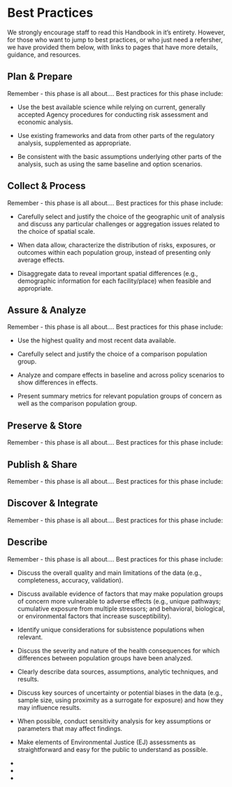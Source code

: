 # Best Practices

We strongly encourage staff to read this Handbook in it's entirety. However, for those who want to jump to best practices, or who just need a refersher, we have provided them below, with links to pages that have more details, guidance, and resources.

## Plan & Prepare

Remember - this phase is all about.... Best practices for this phase include:

-   Use the best available science while relying on current, generally accepted Agency procedures for conducting risk assessment and economic analysis.  

-   Use existing frameworks and data from other parts of the regulatory analysis, supplemented as appropriate.  

-   Be consistent with the basic assumptions underlying other parts of the analysis, such as using the same baseline and option scenarios.

## Collect & Process

Remember - this phase is all about.... Best practices for this phase include:

-   Carefully select and justify the choice of the geographic unit of analysis and discuss any particular challenges or aggregation issues related to the choice of spatial scale.

-   When data allow, characterize the distribution of risks, exposures, or outcomes within each population group, instead of presenting only average effects. 

-   Disaggregate data to reveal important spatial differences (e.g., demographic information for each facility/place) when feasible and appropriate.  

## Assure & Analyze

Remember - this phase is all about.... Best practices for this phase include:

-   Use the highest quality and most recent data available.

-   Carefully select and justify the choice of a comparison population group.

-   Analyze and compare effects in baseline and across policy scenarios to show differences in effects.

-   Present summary metrics for relevant population groups of concern as well as the comparison population group. 

## Preserve & Store

Remember - this phase is all about.... Best practices for this phase include:

## Publish & Share

Remember - this phase is all about.... Best practices for this phase include:

## Discover & Integrate

Remember - this phase is all about.... Best practices for this phase include:

## Describe

Remember - this phase is all about.... Best practices for this phase include:

-   Discuss the overall quality and main limitations of the data (e.g., completeness, accuracy, validation). 

-   Discuss available evidence of factors that may make population groups of concern more vulnerable to adverse effects (e.g., unique pathways; cumulative exposure from multiple stressors; and behavioral, biological, or environmental factors that increase susceptibility). 

-   Identify unique considerations for subsistence populations when relevant.

-   Discuss the severity and nature of the health consequences for which differences between population groups have been analyzed. 

-   Clearly describe data sources, assumptions, analytic techniques, and results. 

-   Discuss key sources of uncertainty or potential biases in the data (e.g., sample size, using proximity as a surrogate for exposure) and how they may influence results.

-   When possible, conduct sensitivity analysis for key assumptions or parameters that may affect findings. 

```{=html}
<!-- -->
```
-   Make elements of Environmental Justice (EJ) assessments as straightforward and easy for the public to understand as possible. 

-   

-   

-   
